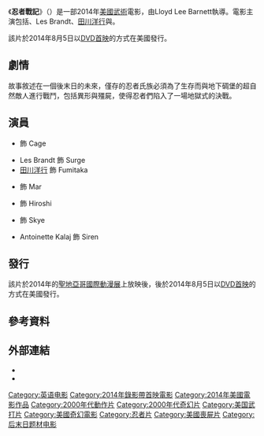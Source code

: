 {{noteTA
|G1=Show
|G2=Movie
}}
{{Infobox film
| name           = 忍者戰記
| original_name  = {{lang|en|''Ninja Apocalypse''}}
| image          = Ninja Apocalypse Poster.jpg
| alt            =
| caption        = 電影海報
| director       = Lloyd Lee Barnett
| producer       = {{plainlist|
* Shawn Austin
* {{le|馬克·海德堡|Mark Heidelberger}}
}}
| writer         = Ashley Scott Meyers
| starring       = {{plainlist|
* {{le|克里斯丁·奧利佛|Christian Oliver}}
* Les Brandt
* [[田川洋行|田川洋行]]
* {{le|塔拉·麥肯|Tara Macken}}
}}
| music          = Tim Montijo
| cinematography = Aashish Gandhi
| editing        = Max Carlson
| studio         = Ninja Production Services
| distributor    =
| released       = {{Film date|2014|08|05|美國|ref1=<ref name=release>{{cite web|url=http://www.cityweekly.net/utah/need-for-speed-californication/Content?oid=2477857|title=Need for Speed, Californication|last=Frost|first=Bill|work=[[Salt_Lake_City_Weekly|Salt Lake City Weekly]]|date=2014-07-30|accessdate=2015-01-14|archive-date=2020-10-22|archive-url=https://web.archive.org/web/20201022232955/https://www.cityweekly.net/utah/need-for-speed-californication/Content?oid=2477857|dead-url=no}}</ref>}}
| runtime        = 83分鐘
| country        = {{USA}}
| language       = 分鐘
| budget         =
| gross          =
| preceded_by    = 
| followed_by    = 
| cn_name        = 忍者启示录
| hk_name        = 
| tw_name        = 忍者戰記
}}
《'''忍者戰記'''》（{{lang-en|'''''Ninja Apocalypse'''''}}）是一部2014年[[美國|美國]][[武術|武術]]電影，由Lloyd Lee Barnett執導。電影主演包括{{le|克里斯丁·奧利佛|Christian Oliver}}、Les Brandt、[[田川洋行|田川洋行]]與{{le|塔拉·麥肯|Tara Macken}}。

該片於2014年8月5日以[[DVD首映|DVD首映]]的方式在美國發行。

== 劇情 ==
故事敘述在一個後末日的未來，僅存的忍者氏族必須為了生存而與地下碉堡的超自然敵人進行戰鬥，包括異形與殭屍，使得忍者們陷入了一場地獄式的決戰。

== 演員 ==
* {{le|克里斯丁·奧利佛|Christian Oliver}} 飾 Cage
* Les Brandt 飾 Surge
* [[田川洋行|田川洋行]] 飾 Fumitaka
* {{le|塔拉·麥肯|Tara Macken}} 飾 Mar
* {{le|小厄尼·雷耶斯|Ernie Reyes Jr.}} 飾 Hiroshi
* {{le|伊薩克·C·辛格頓|Isaac C. Singleton Jr.}} 飾 Skye
* Antoinette Kalaj 飾 Siren

== 發行 ==
該片於2014年的[[聖地亞哥國際動漫展|聖地亞哥國際動漫展]]上放映後，後於2014年8月5日以[[DVD首映|DVD首映]]的方式在美國發行。

== 參考資料 ==
{{Reflist|30em}}

== 外部連結 ==
* {{IMDb title|3085500}}
* {{Rotten Tomatoes|ninja_apocalypse}}

{{DEFAULTSORT:Ninja Apocalypse}}
[[Category:英语电影|Category:英语电影]]
[[Category:2014年錄影帶首映電影|Category:2014年錄影帶首映電影]]
[[Category:2014年美國電影作品|Category:2014年美國電影作品]]
[[Category:2000年代動作片|Category:2000年代動作片]]
[[Category:2000年代奇幻片|Category:2000年代奇幻片]]
[[Category:美国武打片|Category:美国武打片]]
[[Category:美國奇幻電影|Category:美國奇幻電影]]
[[Category:忍者片|Category:忍者片]]
[[Category:美國喪屍片|Category:美國喪屍片]]
[[Category:后末日题材电影|Category:后末日题材电影]]